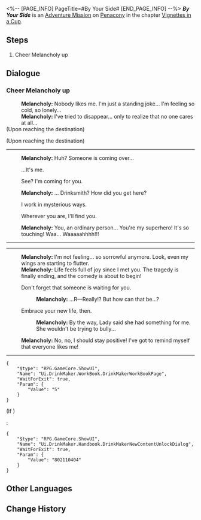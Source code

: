 <%-- [PAGE_INFO]
PageTitle=#By Your Side#
[END_PAGE_INFO] --%>
{{Stub|Dialogue.}}
{{Mission Infobox
|id            = 8021124
|title         = 
|image         = <!--Mission By Your Side.png-->
|type          = Adventure
|event_name    = 
|chapter       = Vignettes in a Cup
|requirements  = {{subst:void|<!--Unknown: {"Type":"Manual"}-->}}
|summary       = <!--official mission summary from Fate's Atlas-->
|characters    = Melancholy; Trailblazer
|startLocation = [[Penacony]] - [[Melancholy's Emoscape]]
|world         = Penacony
|area          = Melancholy's Emoscape
|prev          = 
|next          = 
|rewards       = 
}}
'''''By Your Side''''' is an [[Adventure Mission]] on [[Penacony]] in the chapter [[Vignettes in a Cup]].

==Steps==
# Cheer Melancholy up

<!--
==Gameplay Notes==

--><!--
==Trial Character==

-->
==Dialogue==
{{Stub Dialogue}}

===Cheer Melancholy up{{subst:void|<!--802112401-->}}===
{{Mission Description|type=adventure|location=Melancholy's Emoscape|You've entered Melancholy's Emoscape. Hurry and find Melancholy. Stop it from feeling depressed.}}
{{Dialogue Start}}
:'''Melancholy:''' Nobody likes me. I'm just a standing joke... I'm feeling so cold, so lonely...
:'''Melancholy:''' I've tried to disappear... only to realize that no one cares at all...
;(Upon reaching the destination)

;(Upon reaching the destination)
----
:{{tx}}
:'''Melancholy:''' Huh? Someone is coming over...
:{{DIcon|Arrow}} ...It's me.
:{{DIcon|Arrow}} See? I'm coming for you.
:'''Melancholy:''' ...{{MC|f=Ms.|m=Mr.}} Drinksmith? How did you get here?
:{{DIcon|Arrow}} I work in mysterious ways.
:{{DIcon|Arrow}} Wherever you are, I'll find you.
:'''Melancholy:''' You, an ordinary person... You're my superhero! It's so touching! Waa... Waaaaahhhh!!!
:{{tx}}
----
----
:'''Melancholy:''' I'm not feeling... so sorrowful anymore. Look, even my wings are starting to flutter.
:'''Melancholy:''' Life feels full of joy since I met you. The tragedy is finally ending, and the comedy is about to begin!
:{{DIcon|Arrow}} Don't forget that someone is waiting for you.
::'''Melancholy:''' ...R&mdash;Really!? But how can that be...?
:{{DIcon|Arrow}} Embrace your new life, then.
::'''Melancholy:''' By the way, Lady said she had something for me. She wouldn't be trying to bully...
:'''Melancholy:''' No, no, I should stay positive! I've got to remind myself that everyone likes me!
:{{tx}}
----
<pre>{
	"$type": "RPG.GameCore.ShowUI",
	"Name": "Ui.DrinkMaker.WorkBook.DrinkMakerWorkBookPage",
	"WaitForExit": true,
	"Param": {
		"Value": "5"
	}
}</pre>
;(If {{cx}}<!--SubMission Finish: 802110406-->)
:<pre>{
	"$type": "RPG.GameCore.ShowUI",
	"Name": "Ui.DrinkMaker.Handbook.DrinkMakerNewContentUnlockDialog",
	"WaitForExit": true,
	"Param": {
		"Value": "802110404"
	}
}</pre>
{{Dialogue End}}

==Other Languages==
{{Other Languages
|en   = By Your Side
|zhs  = 在你身边
|zht  = 在你身邊
|ja   = 傍にいるよ
|ko   = 네 곁에 있어
|es   = Estoy contigo
|fr   = À tes côtés
|ru   = Рядом с тобой
|th   = คอยอยู่เคียงข้าง
|vi   = Bên Cạnh Bạn
|de   = Bei dir
|id   = Di Sisimu
|pt   = Ao Seu Lado
}}

==Change History==
{{Change History|2.1}}
